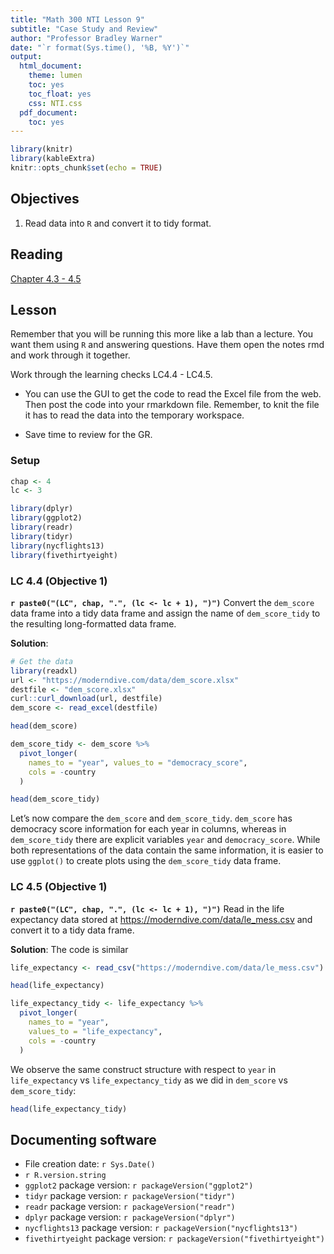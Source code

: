 ```yaml
---
title: "Math 300 NTI Lesson 9"
subtitle: "Case Study and Review"
author: "Professor Bradley Warner"
date: "`r format(Sys.time(), '%B, %Y')`"
output:
  html_document:
    theme: lumen
    toc: yes
    toc_float: yes
    css: NTI.css
  pdf_document:
    toc: yes
---
```



```r
library(knitr)
library(kableExtra)
knitr::opts_chunk$set(echo = TRUE)
```

## Objectives

1. Read data into `R` and convert it to tidy format.  

## Reading 

[Chapter 4.3 - 4.5](https://moderndive.com/4-tidy.html#case-study-tidy)

## Lesson 

Remember that you will be running this more like a lab than a lecture. You want them using `R` and answering questions. Have them open the notes rmd and work through it together.

Work through the learning checks LC4.4 - LC4.5.

+ You can use the GUI to get the code to read the Excel file from the web. Then post the code into your rmarkdown file. Remember, to knit the file it has to read the data into the temporary workspace.  

+ Save time to review for the GR.  

### Setup

```r
chap <- 4
lc <- 3
```

```r
library(dplyr)
library(ggplot2)
library(readr)
library(tidyr)
library(nycflights13)
library(fivethirtyeight)
``` 

### LC 4.4 (Objective 1)

**`r paste0("(LC", chap, ".", (lc <- lc + 1), ")")`**  Convert the `dem_score` data frame into a tidy data frame and assign the name of `dem_score_tidy` to the resulting long-formatted data frame.

**Solution**: 

```r
# Get the data
library(readxl)
url <- "https://moderndive.com/data/dem_score.xlsx"
destfile <- "dem_score.xlsx"
curl::curl_download(url, destfile)
dem_score <- read_excel(destfile)
```

```r
head(dem_score)
``` 

```r
dem_score_tidy <- dem_score %>%
  pivot_longer(
    names_to = "year", values_to = "democracy_score",
    cols = -country
  )
```

```r
head(dem_score_tidy)
```

Let's now compare the `dem_score` and `dem_score_tidy`. `dem_score` has democracy score information for each year in columns, whereas in `dem_score_tidy` there are explicit variables `year` and `democracy_score`. While both representations of the data contain the same information, it is easier to use `ggplot()` to create plots using the `dem_score_tidy` data frame.

### LC 4.5 (Objective 1)

**`r paste0("(LC", chap, ".", (lc <- lc + 1), ")")`**  Read in the life expectancy data stored at <https://moderndive.com/data/le_mess.csv> and convert it to a tidy data frame. 

**Solution**: The code is similar

```r
life_expectancy <- read_csv("https://moderndive.com/data/le_mess.csv")
```

```r
head(life_expectancy)
```


```r
life_expectancy_tidy <- life_expectancy %>%
  pivot_longer(
    names_to = "year",
    values_to = "life_expectancy",
    cols = -country
  )
```

We observe the same construct structure with respect to `year` in `life_expectancy` vs `life_expectancy_tidy` as we did in `dem_score` vs `dem_score_tidy`:

```r
head(life_expectancy_tidy)
```


## Documenting software 

  * File creation date: `r Sys.Date()`
  * `r R.version.string`
  * `ggplot2` package version: `r packageVersion("ggplot2")`
  * `tidyr` package version: `r packageVersion("tidyr")`
  * `readr` package version: `r packageVersion("readr")`  
  * `dplyr` package version: `r packageVersion("dplyr")`
  * `nycflights13` package version: `r packageVersion("nycflights13")`
  * `fivethirtyeight` package version: `r packageVersion("fivethirtyeight")`  